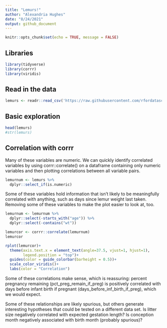 ```yaml
---
title: "Lemurs!"
author: "Alexandria Hughes"
date: "8/24/2021"
output: github_document
---
```


```r
knitr::opts_chunk$set(echo = TRUE, message = FALSE)
```

## Libraries

```r
library(tidyverse)
library(corrr)
library(viridis)
```

## Read in the data

```r
lemurs <- readr::read_csv('https://raw.githubusercontent.com/rfordatascience/tidytuesday/master/data/2021/2021-08-24/lemur_data.csv')
```

## Basic exploration

```r
head(lemurs)
#str(lemurs)
```


## Correlation with corrr

Many of these variables are numeric. We can quickly identify correlated variables by using corrr::correlate() on a dataframe containing only numeric variables and then plotting correlations between all variable pairs.

```r
lemurnum <- lemurs %>% 
  dplyr::select_if(is.numeric)
```

Some of these variables hold information that isn't likely to be meaningfully correlated with anything, such as days since lemur weight last taken. Removing some of these variables to make the plot easier to look at, too.
```r
lemurnum <- lemurnum %>% 
  dplyr::select(-starts_with("age")) %>% 
  dplyr::select(-contains("wt"))
```


```r
lemurcor <- corrr::correlate(lemurnum)
lemurcor
```



```r
rplot(lemurcor)+
  theme(axis.text.x = element_text(angle=37.5, vjust=1, hjust=1),
        legend.position = "top")+
  guides(color = guide_colorbar(barheight = 0.5))+
  scale_color_viridis()+
  labs(color = "Correlation")
```

Some of these correlations make sense, which is reassuring: percent pregnancy remaining (pct_preg_remain_if_preg) is positively correlated with days before infant birth if pregnant (days_before_inf_birth_if_preg), which we would expect. 

Some of these relationships are likely spurious, but others generate interesting hypotheses that could be tested on a different data set. Is litter size negatively correlated with expected gestation length? Is conception month negatively associated with birth month (probably spurious)? 
